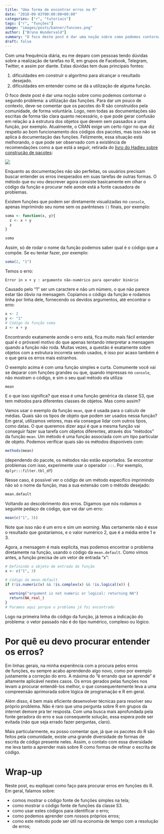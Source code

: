 ```yaml
---
title: "Uma forma de encontrar erros no R"
date: "2018-09-03T00:00:00+00:00"
categories: ["r", "tutoriais"]
tags: ["r", "funções"]
image: "images/posts/banner/funcoes.png"
author: ["Bruna Wundervald"]
summary: "O foco deste post é dar uma noção sobre como podemos contornar dificuldades em entender como se dá a utilização de alguma função do R."
draft: false
---
```


Com uma frequência diária, eu me deparo com pessoas
tendo dúvidas sobre a realização de tarefas no R, 
em grupos de Facebook, Telegram, Twitter, e assim 
por diante. Estas dúvidas tem duas principais fontes:

  1. dificuldades em construir o algoritmo para alcançar o 
  resultado desejado. 
  2. dificuldades em entender como se dá a utilização de alguma função. 

O foco deste post é dar uma noção sobre como podemos contornar
o segundo problema: a utilização das funções. Para dar um 
pouco de contexto, deve-se comentar que os pacotes do R são 
construídos pela comunidade, de forma voluntária. Logo, nem 
todas as documentações são escritas de forma tão clara
quanto necessário, o que pode gerar confusão em relação a 
à estrutura dos objetos que devem sem passados a uma função, por exemplo. 
Atualmente, o CRAN exige um certo rigor no que diz
respeito ao bom funcionamento dos códigos dos pacotes, mas 
isso não se aplica à documentação das funções. Felizmente,
essa situação está melhorando, o que pode ser observado com
a existência de recomendações como a que está a seguir, 
retirada do [livro do Hadley sobre construção de pacotes](http://r-pkgs.had.co.nz/):

![](https://user-images.githubusercontent.com/4706822/44997538-7730d400-af85-11e8-8383-2679a3adc429.jpg)
<br>

Enquanto as documentações não são perfeitas, os usuários precisam
buscar entender os erros inesperados em suas tarefas de outras formas.
O método que eu vou descrever agora consiste basicamente em olhar o código 
da função e procurar nele aonde está a fonte causadora de problemas. 

Existem funções que podem ser diretamente visualizadas no `console`, 
apenas imprimindo seu nome sem os parênteses `()` finais, por exemplo:

```r
soma <- function(x, y){
  z <- x + y
  z
}

soma
```


Assim, só de rodar o nome da função podemos saber qual é o código
que a compõe. Se eu tentar fazer, por exemplo:  

```r
soma(2, "1")
```

Temos o erro: 

`Error in x + y : argumento não-numérico para operador binário` 

Causado pelo "1" ser um caractere e não um número, o que não 
parece estar tão óbvio na mensagem. Copiamos o código da
função e rodamos linha por linha dele, fornecendo os devidos argumentos, 
até encontrar o erro: 

```r
x <- 2
y <- "1"
# Código da função soma
z <- x + y
```

Encontrando exatamente aonde o erro está, fica muito mais fácil entender
qual é o próvavel motivo do que apenas tentando interpretar a mensagem
quando a função não roda. Muitas vezes, a questão é exatamente
sobre objetos com a estrutura incorreta sendo usados, é isso por acaso
também é o que gera os erros mais estranhos. 

O exemplo acima é com uma função simples e curta. Comumente você 
vai se deparar com funções grandes ou que, quando impressas no `console`, 
não mostram o código, e sim o seu qual método ela utiliza: 

```r
mean
```



E o que isso significa? que essa é uma função genérica da classe S3,
que tem métodos para diferentes classes de objetos. Mas como assim?

Vamos usar o exemplo da função `mean`, que é usada para o calculo
de médias. Quais são os tipos de objeto que podem ser usados 
nessa função? Em geral, utilizamos vetores, mas ela consegue
lidar com outros tipos, como datas. O que queremos dizer aqui 
é que a mesma função vai conseguir fazer sua tarefa com
objetos diferentes, através dos "métodos" da função `mean`.
Um método é uma função associada com um tipo particular de
objeto. Podemos verificar quais são os métodos disponíveis com:

```r
methods(mean)
```

(dependendo do pacote, os métodos não estão exportados. Se encontrar problemas com isso, experimente usar o operador `:::`. Por exemplo, `dplyr:::filter.tbl_df`)

Nesse caso, é possível ver o código de um método específico
imprimindo não só o nome da função, mas a sua extensão com 
o método desejado:

```r
mean.default
```

Voltando ao descobrimento dos erros. Digamos que nós rodamos o 
seguinte pedaço de código, que vai dar um erro: 


```r
mean(c("1", 3))
```

Note que isso não é um erro e sim um *warning*. Mas certamente não é esse o resultado que gostaríamos, e o valor numérico 2, que é a média entre 1 e 3.

Agora, a mensagem é mais explicíta, mas podemos encontrar
o problema diretamente na função, usando o código da `mean.default`. 
Como vimos antes, a função precisa de um vetor de entrada "x":

```r
# Definindo o objeto de entrada da função
x <- c("1", 3)

# Código da mean.default 
if (!is.numeric(x) && !is.complex(x) && !is.logical(x)) {
  
  warning("argument is not numeric or logical: returning NA")
  return(NA_real_)
}
# Paramos aqui porque o problema já foi encontrado

```

Logo na primeira linha do código da função, já temos a
indicação do problema: o vetor passado não é do tipo numérico, 
complexo ou lógico. 

# Por quê eu devo procurar entender os erros?

Em linhas gerais, na minha experiência com a procura pelos erros  
de funções, eu sempre acabo aprendendo algo novo, como por 
exemplo justamente a correção do erro. A máxima do
"é errando que se aprende" é altamente aplicável nestes 
casos. Os erros gerados pelas funções nos levam a procurar
entendê-los melhor, o que consequentemente leva a uma
compreensão aprimorada sobre lógica de programação 
e R em geral. 

Além disso, é bem mais eficiente desenvolver técnicas para resolver seu
próprio problema. Não é raro que uma pergunta sobre R
em grupos da internet demore pra ter resposta. Com uma
busca mais aprofundada pela fonte geradora do erro e sua
consequente solução, essa espera pode ser evitada (não que
seja errado fazer perguntas, claro).   

Mais particularmente, eu posso comentar que, já que os 
pacotes do R são feitos pela comunidade, existe uma grande 
diversidade de formas de escrita de código presente neles. 
Assim, o contato com essa diversidade me leva tanto a aprender 
mais sobre R como formas de refinar o escrita de código. 


# Wrap-up

Neste post, eu expliquei como faço para procurar 
erros em funções do R. Em geral, falamos sobre: 

  - comos mostrar o código fonte de funções simples na tela;
  - como mostrar o código fonte de funções da classe S3.
  - como usar estes códigos para identificar o erro;
  - como podemos aprender com nossos próprios erros;
  - como este método pode ser útil na economia de tempo com 
  a resolução de erros;

